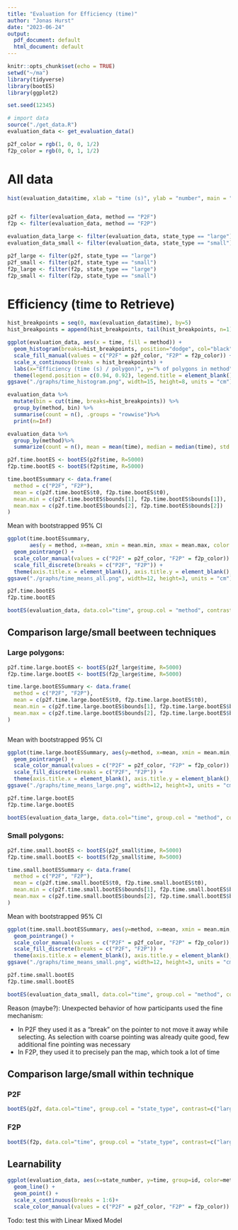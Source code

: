 ```yaml
---
title: "Evaluation for Efficiency (time)"
author: "Jonas Hurst"
date: "2023-06-24"
output:
  pdf_document: default
  html_document: default
---
```





```r
knitr::opts_chunk$set(echo = TRUE)
setwd("~/ma")
library(tidyverse)
library(bootES)
library(ggplot2)

set.seed(12345)

# import data
source("./get_data.R")
evaluation_data <- get_evaluation_data()

p2f_color = rgb(1, 0, 0, 1/2)
f2p_color = rgb(0, 0, 1, 1/2)
```


# All data

```r
hist(evaluation_data$time, xlab = "time (s)", ylab = "number", main = "history for efficiency (all obs.)")


p2f <- filter(evaluation_data, method == "P2F")
f2p <- filter(evaluation_data, method == "F2P")

evaluation_data_large <- filter(evaluation_data, state_type == "large")
evaluation_data_small <- filter(evaluation_data, state_type == "small")

p2f_large <- filter(p2f, state_type == "large")
p2f_small <- filter(p2f, state_type == "small")
f2p_large <- filter(f2p, state_type == "large")
f2p_small <- filter(f2p, state_type == "small")
```

# Efficiency (time to Retrieve)


```r
hist_breakpoints = seq(0, max(evaluation_data$time), by=5)
hist_breakpoints = append(hist_breakpoints, tail(hist_breakpoints, n=1)+5)
```


```r
ggplot(evaluation_data, aes(x = time, fill = method)) +
  geom_histogram(breaks=hist_breakpoints, position="dodge", col="black", aes(y = after_stat(density*width)*100)) +
  scale_fill_manual(values = c("P2F" = p2f_color, "F2P" = f2p_color)) +
  scale_x_continuous(breaks = hist_breakpoints) +
  labs(x="Efficiency (time (s) / polygon)", y="% of polygons in method") +
  theme(legend.position = c(0.94, 0.92), legend.title = element_blank())
ggsave("./graphs/time_histogram.png", width=15, height=8, units = "cm")

evaluation_data %>% 
  mutate(bin = cut(time, breaks=hist_breakpoints)) %>%
  group_by(method, bin) %>%
  summarise(count = n(), .groups = "rowwise")%>%
  print(n=Inf)

evaluation_data %>%
  group_by(method)%>%
  summarize(count = n(), mean = mean(time), median = median(time), std.dv. = sd(time))

p2f.time.bootES <- bootES(p2f$time, R=5000)
f2p.time.bootES <- bootES(f2p$time, R=5000)

time.bootESsummary <- data.frame(
  method = c("P2F", "F2P"),
  mean = c(p2f.time.bootES$t0, f2p.time.bootES$t0),
  mean.min = c(p2f.time.bootES$bounds[1], f2p.time.bootES$bounds[1]),
  mean.max = c(p2f.time.bootES$bounds[2], f2p.time.bootES$bounds[2])
)
```

\newpage
Mean with bootstrapped 95% CI

```r
ggplot(time.bootESsummary,
       aes(y = method, x=mean, xmin = mean.min, xmax = mean.max, color = method)) +
  geom_pointrange() +
  scale_color_manual(values = c("P2F" = p2f_color, "F2P" = f2p_color)) +
  scale_fill_discrete(breaks = c("P2F", "F2P")) +
  theme(axis.title.x = element_blank(), axis.title.y = element_blank(), legend.position = "none")
ggsave("./graphs/time_means_all.png", width=12, height=3, units = "cm")

p2f.time.bootES
f2p.time.bootES

bootES(evaluation_data, data.col="time", group.col = "method", contrast=c("P2F", "F2P"), R=5000)
```



\newpage
## Comparison large/small beetween techniques
### Large polygons:

```r
p2f.time.large.bootES <- bootES(p2f_large$time, R=5000)
f2p.time.large.bootES <- bootES(f2p_large$time, R=5000)

time.large.bootESSummary <- data.frame(
  method = c("P2F", "F2P"),
  mean = c(p2f.time.large.bootES$t0, f2p.time.large.bootES$t0),
  mean.min = c(p2f.time.large.bootES$bounds[1], f2p.time.large.bootES$bounds[1]),
  mean.max = c(p2f.time.large.bootES$bounds[2], f2p.time.large.bootES$bounds[2])
)



```


Mean with bootstrapped 95% CI

```r
ggplot(time.large.bootESSummary, aes(y=method, x=mean, xmin = mean.min, xmax = mean.max, color=method))+
  geom_pointrange() +
  scale_color_manual(values = c("P2F" = p2f_color, "F2P" = f2p_color)) +
  scale_fill_discrete(breaks = c("P2F", "F2P")) +
  theme(axis.title.x = element_blank(), axis.title.y = element_blank(), legend.position = "none")
ggsave("./graphs/time_means_large.png", width=12, height=3, units = "cm")

p2f.time.large.bootES
f2p.time.large.bootES

bootES(evaluation_data_large, data.col="time", group.col = "method", contrast=c("P2F", "F2P"), R=5000)
```



\newpage
### Small polygons:

```r
p2f.time.small.bootES <- bootES(p2f_small$time, R=5000)
f2p.time.small.bootES <- bootES(f2p_small$time, R=5000)

time.small.bootESSummary <- data.frame(
  method = c("P2F", "F2P"),
  mean = c(p2f.time.small.bootES$t0, f2p.time.small.bootES$t0),
  mean.min = c(p2f.time.small.bootES$bounds[1], f2p.time.small.bootES$bounds[1]),
  mean.max = c(p2f.time.small.bootES$bounds[2], f2p.time.small.bootES$bounds[2])
)
```


Mean with bootstrapped 95% CI

```r
ggplot(time.small.bootESSummary, aes(y=method, x=mean, xmin = mean.min, xmax = mean.max, color=method))+
  geom_pointrange() +
  scale_color_manual(values = c("P2F" = p2f_color, "F2P" = f2p_color)) +
  scale_fill_discrete(breaks = c("P2F", "F2P")) +
  theme(axis.title.x = element_blank(), axis.title.y = element_blank(), legend.position = "none")
ggsave("./graphs/time_means_small.png", width=12, height=3, units = "cm")

p2f.time.small.bootES
f2p.time.small.bootES

bootES(evaluation_data_small, data.col="time", group.col = "method", contrast=c("P2F", "F2P"), R=5000)
```



Reason (maybe?): Unexpected behavior of how participants used the fine mechanism:

* In P2F they used it as a "break" on the pointer to not move it away while selecting.
  As selection with coarse pointing was already quite good, few additional fine pointing was necessary
* In F2P, they used it to precisely pan the map, which took a lot of time

\newpage
## Comparison large/small within technique
### P2F

```r
bootES(p2f, data.col="time", group.col = "state_type", contrast=c("large", "small"), R=5000)
```


### F2P

```r
bootES(f2p, data.col="time", group.col = "state_type", contrast=c("large", "small"), R=5000)
```



\newpage
## Learnability

```r
ggplot(evaluation_data, aes(x=state_number, y=time, group=id, color=method))+
  geom_line() +
  geom_point() +
  scale_x_continuous(breaks = 1:6)+
  scale_color_manual(values = c("P2F" = p2f_color, "F2P" = f2p_color))
```

Todo: test this with Linear Mixed Model